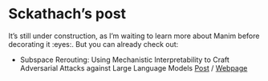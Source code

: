 # Sckathach's post 

It's still under construction, as I'm waiting to learn more about Manim before decorating it :eyes:. But you can already check out:

- Subspace Rerouting: Using Mechanistic Interpretability to Craft Adversarial Attacks against Large Language Models [Post](/mech-interp/subspace-rerouting/post/) / [Webpage](/mech-interp/subspace-rerouting/)

